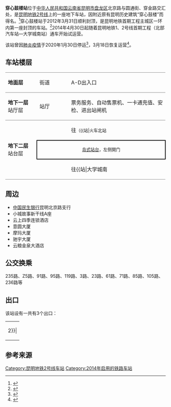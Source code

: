 {{Station Infobox
|Station Name = 穿心鼓楼站
|Engname = Chuanxin Gulou Station
|linecolour = {{昆明地铁颜色|2}}
|Image =Chuanxingulou Station Kunming Metro.jpg
|Caption = 穿心鼓楼站站台
|Location = [[昆明市|昆明市]][[盘龙区|盘龙区]]北京路
|coordinates = {{coord|25.052282|102.717927|type:railwaystation|display=inline,title}}
|Type = 地下车站
|Line = [[昆明地铁2号线|昆明地铁2号线]]
|Hall = [[岛式站台|岛式站台]]
|Open = 2014年4月30日
|Platform = 1
|Elevator for disabled = 
|Escalator = 
|Exit = 3个出入口
|Transport = 昆明公交穿心鼓楼站
|Openhours = 车站服务时间
|Time First = 往[[北部汽车站站|北部汽车站]]方向：07:13<br>往[[大学城南站_(昆明市)|大学城南站]]方向：06:39
|Time Last = 往[[北部汽车站站|北部汽车站]]方向：22:53<br>往[[大学城南站_(昆明市)|大学城南站]]方向：22:19
|adjacent = {{Adjacent stations|system=昆明地铁
|line1=2|left1=火车北站|right1=交三桥}}
}}
'''穿心鼓楼站'''位于[[中华人民共和国|中华人民共和国]][[云南省|云南省]][[昆明市|昆明市]][[盘龙区|盘龙区]]北京路与圆通街、穿金路交汇处，是[[昆明地铁2号线|昆明地铁2号线]]上的一座地下车站，因附近原有昆明历史建筑“穿心鼓楼”而得名。<ref>{{Cite web |url=http://society.yunnan.cn/html/2012-05/11/content_2191605.htm |title=55个地铁站有名字啦！最长7个字 大有昆明味 |date=2012年5月11日 |accessdate=2016年6月23日 |publisher=云南网 }}{{Dead link|date=2018年9月 |bot=InternetArchiveBot |fix-attempted=yes }}</ref>穿心鼓楼站于2012年3月31日顺利封顶，是昆明地铁首期工程主城区一环内第一座封顶的车站。<ref>{{Cite web |url=http://yn.yunnan.cn/html/2014-04/17/content_3178271.htm |title=昆明地铁首期工程经历4大土建难点 6个月才打通圆通山溶洞 |date=2014年4月17日 |accessdate=2016年6月23日 |publisher=云南网 |archive-url=https://web.archive.org/web/20150109154808/http://yn.yunnan.cn/html/2014-04/17/content_3178271.htm |archive-date=2015-01-09 |dead-url=yes }}</ref>2014年4月30日起随着昆明地铁1、2号线首期工程（北部汽车站—大学城南站）通车开始试运营。

该站曾因[[2019冠状病毒病云南省疫情|肺炎疫情]]于2020年1月30日停运<ref>{{Cite web|url=http://news.ifeng.com/c/7teLOTRlGa0|title=重磅！30日起昆明地铁3、6号线全线停运！主城区部分公交线路停运|publisher=凤凰网|date=2020-01-30|accessdate=2020-01-30}}</ref>，3月18日恢复运营<ref>{{cite news|url=https://www.kunming.cn/news/c/2020-03-16/12875865.shtml|title=3月18日零时起昆明地铁将全面恢复线网运营组织 最快4分钟一趟|publisher=昆明信息港|date=2020-03-16|accessdate=2020-09-09}}</ref>。

== 车站楼层 ==
{|cellspacing=0 cellpadding=3
|style="border-top:solid 1px gray;border-bottom:solid 1px gray;" width=100|'''地面层'''
|style="border-top:solid 1px gray;border-bottom:solid 1px gray;" width=100|街道
|style="border-top:solid 1px gray;border-bottom:solid 1px gray;" width=350|A-D出入口
|-
|style="border-bottom:solid 1px gray;"|'''地下一层'''<br />站厅层
|style="border-bottom:solid 1px gray;"|站厅
|style="border-bottom:solid 1px gray;"|票务服务、自动售票机、一卡通充值、安检、进出站闸机
|-
|style="border-bottom:solid 1px gray;" rowspan=3|'''地下二层'''<br />站台层
|{{arrow|L}}
|{{昆明地铁线路名|2}}往{{站|北部汽车站}}<small>（{{站|火车北站||昆明市}}）</small>
|-
|style="border-right:solid 2px black;border-left:solid 2px black;border-top:solid 2px black;border-bottom:solid 2px black;" colspan=2|<center><small>[[岛式站台|岛式站台]]，左侧開门</small></center>
|-
|style="border-bottom:solid 1px gray;"|{{arrow|R}}
|style="border-bottom:solid 1px gray;"|{{昆明地铁线路名|2}}往{{站|大学城南||昆明市}}/{{站|昆明南火车站}}<small>（{{站|交三桥}}）</small>
|}

==周边==
*[[中国民生银行|中国民生银行]]昆明北京路支行
*小城故事新干线A座
*云上四季连锁酒店
*意圆大厦
*摩玛大厦
*驰宇大厦
*云粮金泉大酒店

==公交换乘==
235路、Z5路、91路、95路、119路、3路、23路、61路、71路、85路、105路、236路等

== 出口 ==
该站设有一共有3个出口：
{| class="wikitable"
| rowspan=30 align="center" bgcolor={{昆明地铁颜色|2}}|
|-
! 编号 !! 建议前往的目的地 !! 照片
|-
| {{綠底白字出口|A}} || 云上四季连锁酒店，圆通街，意圆大厦 ||
|-
| {{綠底白字出口|B|附=升}} || 摩玛大厦，穿心鼓楼（北京路）公交站 ||
|-
| {{綠底白字出口|D}} || [[中国民生银行|中国民生银行]]昆明北京路支行，小城故事新干线A座，穿心鼓楼（穿金路）公交站 ||
|-
| bgcolor="#EEEEEE" colspan=3 | {{綠底白字出口|註=升}}
|}

==参考来源==
<references/>

{{昆明地铁2号线}}
[[Category:昆明地铁2号线车站|Category:昆明地铁2号线车站]]
[[Category:2014年启用的铁路车站|Category:2014年启用的铁路车站]]